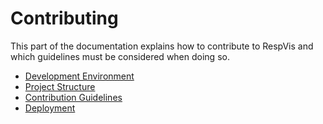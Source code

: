 
<Meta title='Contributing/Contributing'/>

# Contributing

This part of the documentation explains how to contribute to RespVis and
which guidelines must be considered when doing so.

- [Development Environment](?path=/docs/contributing-development-environment--docs)
- [Project Structure](?path=/docs/contributing-project-structure--docs)
- [Contribution Guidelines](?path=/docs/contributing-contribution-guidelines--docs)
- [Deployment](?path=/docs/contributing-deployment--docs)

[//]: # (- [Documenting and Testing]&#40;?path=/docs/contributing-documenting-and-testing--docs&#41;)
